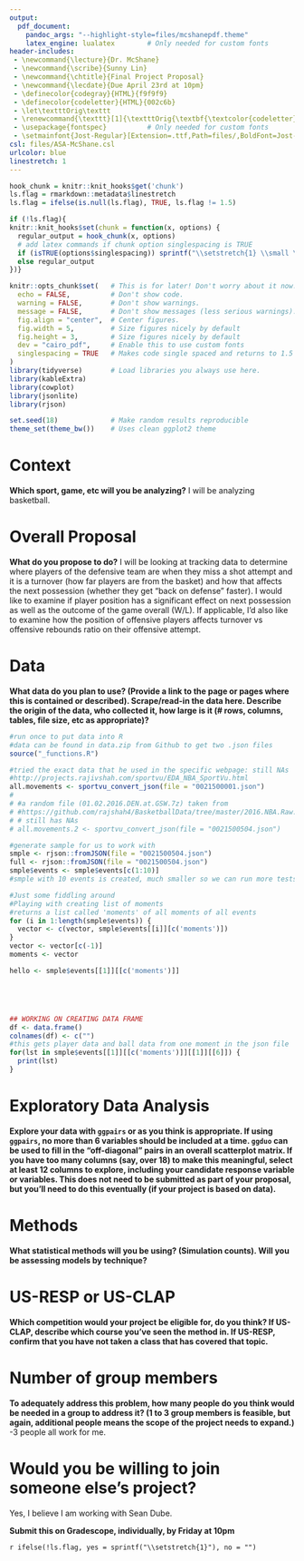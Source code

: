 ```yaml
---
output: 
  pdf_document:
    pandoc_args: "--highlight-style=files/mcshanepdf.theme"
    latex_engine: lualatex        # Only needed for custom fonts
header-includes: 
 - \newcommand{\lecture}{Dr. McShane}
 - \newcommand{\scribe}{Sunny Lin}
 - \newcommand{\chtitle}{Final Project Proposal}
 - \newcommand{\lecdate}{Due April 23rd at 10pm}
 - \definecolor{codegray}{HTML}{f9f9f9}
 - \definecolor{codeletter}{HTML}{002c6b}
 - \let\textttOrig\texttt
 - \renewcommand{\texttt}[1]{\textttOrig{\textbf{\textcolor{codeletter}{\colorbox{codegray}{#1}}}}}
 - \usepackage{fontspec}          # Only needed for custom fonts
 - \setmainfont{Jost-Regular}[Extension=.ttf,Path=files/,BoldFont=Jost-Bold,ItalicFont=Jost-Italic,BoldItalicFont=Jost-BoldItalic]
csl: files/ASA-McShane.csl
urlcolor: blue
linestretch: 1
---
```


```r
hook_chunk = knitr::knit_hooks$get('chunk')
ls.flag = rmarkdown::metadata$linestretch
ls.flag = ifelse(is.null(ls.flag), TRUE, ls.flag != 1.5)

if (!ls.flag){
knitr::knit_hooks$set(chunk = function(x, options) {
  regular_output = hook_chunk(x, options)
  # add latex commands if chunk option singlespacing is TRUE
  if (isTRUE(options$singlespacing)) sprintf("\\setstretch{1} \\small \n %s \n \\setstretch{1.5} \\normalsize", regular_output)
  else regular_output
})}

knitr::opts_chunk$set(   # This is for later! Don't worry about it now. 
  echo = FALSE,          # Don't show code.
  warning = FALSE,       # Don't show warnings.
  message = FALSE,       # Don't show messages (less serious warnings).
  fig.align = "center",  # Center figures.
  fig.width = 5,         # Size figures nicely by default
  fig.height = 3,        # Size figures nicely by default
  dev = "cairo_pdf",     # Enable this to use custom fonts
  singlespacing = TRUE   # Makes code single spaced and returns to 1.5
)
library(tidyverse)       # Load libraries you always use here.
library(kableExtra)
library(cowplot)
library(jsonlite)
library(rjson)

set.seed(18)             # Make random results reproducible
theme_set(theme_bw())    # Uses clean ggplot2 theme
```

<!-- Don't delete this -->
\rule{6.5in}{2pt}
\large \textbf{STAT375: Statistical Aspects of Competition \hfill with \lecture}

\textbf{\chtitle \hfill \lecdate \hfill \scribe} \normalsize
\rule{6.5in}{2pt}
<!-- Don't delete this -->


# Context

**Which sport, game, etc will you be analyzing?**
\newline
I will be analyzing basketball. 


# Overall Proposal

**What do you propose to do?**
\newline
I will be looking at tracking data to determine where players of the defensive team are when they miss a shot attempt and it is a turnover (how far players are from the basket) and how that affects the next possession (whether they get "back on defense" faster). I would like to examine if player position has a significant effect on next possession as well as the outcome of the game overall (W/L). If applicable, I'd also like to examine how the position of offensive players affects turnover vs offensive rebounds ratio on their offensive attempt.

# Data

**What data do you plan to use? (Provide a link to the page or pages where this is contained or described). Scrape/read-in the data here. Describe the origin of the data, who collected it, how large is it (# rows, columns, tables, file size, etc as appropriate)?**

```r
#run once to put data into R
#data can be found in data.zip from Github to get two .json files
source("_functions.R")

#tried the exact data that he used in the specific webpage: still NAs
#http://projects.rajivshah.com/sportvu/EDA_NBA_SportVu.html
all.movements <- sportvu_convert_json(file = "0021500001.json")
# 
# #a random file (01.02.2016.DEN.at.GSW.7z) taken from 
# #https://github.com/rajshah4/BasketballData/tree/master/2016.NBA.Raw.SportVU.Game.Logs
# # still has NAs
# all.movements.2 <- sportvu_convert_json(file = "0021500504.json")

```

```r
#generate sample for us to work with
smple <- rjson::fromJSON(file = "0021500504.json")
full <- rjson::fromJSON(file = "0021500504.json")
smple$events <- smple$events[c(1:10)]
#smple with 10 events is created, much smaller so we can run more tests easily


```

```r
#Just some fiddling around
#Playing with creating list of moments
#returns a list called 'moments' of all moments of all events
for (i in 1:length(smple$events)) {
  vector <- c(vector, smple$events[[i]][c('moments')])
}
vector <- vector[c(-1)]
moments <- vector

hello <- smple$events[[1]][[c('moments')]]





## WORKING ON CREATING DATA FRAME
df <- data.frame()
colnames(df) <- c("")
#this gets player data and ball data from one moment in the json file
for(lst in smple$events[[1]][[c('moments')]][[1]][[6]]) {
  print(lst)
}

```






# Exploratory Data Analysis

**Explore your data with `ggpairs` or as you think is appropriate. If using `ggpairs`, no more than 6 variables should be included at a time. `ggduo` can be used to fill in the "off-diagonal" pairs in an overall scatterplot matrix. If you have too many columns (say, over 18) to make this meaningful, select at least 12 columns to explore, including your candidate response variable or variables. This does not need to be submitted as part of your proposal, but you'll need to do this eventually (if your project is based on data).** 



# Methods

**What statistical methods will you be using? (Simulation counts). Will you be assessing models by technique?**



# US-RESP or US-CLAP

**Which competition would your project be eligible for, do you think? If US-CLAP, describe which course you've seen the method in. If US-RESP, confirm that you have not taken a class that has covered that topic.**



# Number of group members

**To adequately address this problem, how many people do you think would be needed in a group to address it? (1 to 3 group members is feasible, but again, additional people means the scope of the project needs to expand.)**
\newline 
1-3 people all work for me.


# Would you be willing to join someone else's project? 

Yes, I believe I am working with Sean Dube. 


**Submit this on Gradescope, individually, by Friday at 10pm**






<!-- don't delete and don't write below this line -->
<!-- \newpage -->
<!-- # References -->

`r ifelse(!ls.flag, yes = sprintf("\\setstretch{1}"), no = "")`

